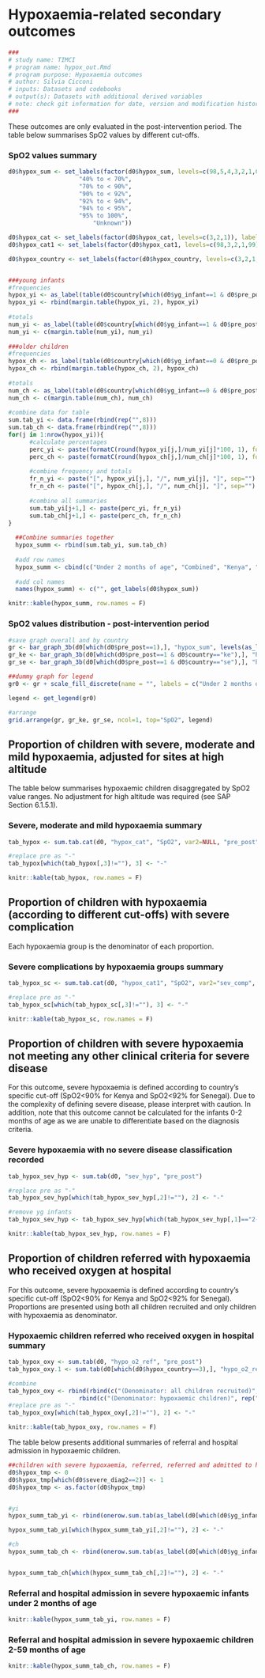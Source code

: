 # Hypoxaemia-related secondary outcomes 

```{r, include=params$log}
###
# study name: TIMCI
# program name: hypox_out.Rmd  
# program purpose: Hypoxaemia outcomes 
# author: Silvia Cicconi  
# inputs: Datasets and codebooks  
# output(s): Datasets with additional derived variables 
# note: check git information for date, version and modification history
###
```

These outcomes are only evaluated in the post-intervention period. 
The table below summarises SpO2 values by different cut-offs.

### SpO2 values summary

```{r HYPOX DESCRIPTIVE TABLE}

d0$hypox_sum <- set_labels(factor(d0$hypox_sum, levels=c(98,5,4,3,2,1,0,99)), labels=c("< 40% (spurious)", 
                    "40% to < 70%",
                    "70% to < 90%",
                    "90% to < 92%",
                    "92% to < 94%",
                    "94% to < 95%",
                    "95% to 100%", 
		                "Unknown"))

d0$hypox_cat <- set_labels(factor(d0$hypox_cat, levels=c(3,2,1)), labels=c("< 90%", "90% to < 92%", "92% to < 94%"))
d0$hypox_cat1 <- set_labels(factor(d0$hypox_cat1, levels=c(98,3,2,1,99)), labels=c("< 40% (spurious)", "< 90%", "90% to < 92%", "92% to < 94%", "Unknown"))

d0$hypox_country <- set_labels(factor(d0$hypox_country, levels=c(3,2,1,0)), labels=c("Severe hypoxaemia", "Moderate hypoxaemia", "Mild hypoxaemia", "Normoxaemic"))


###young infants
#frequencies
hypox_yi <- as_label(table(d0$country[which(d0$yg_infant==1 & d0$pre_post==1)], d0$hypox_sum[which(d0$yg_infant==1 & d0$pre_post==1)]))
hypox_yi <- rbind(margin.table(hypox_yi, 2), hypox_yi)
  
#totals
num_yi <- as_label(table(d0$country[which(d0$yg_infant==1 & d0$pre_post==1)]))
num_yi <- c(margin.table(num_yi), num_yi)
  
###older children
#frequencies
hypox_ch <- as_label(table(d0$country[which(d0$yg_infant==0 & d0$pre_post==1)], d0$hypox_sum[which(d0$yg_infant==0 & d0$pre_post==1)]))
hypox_ch <- rbind(margin.table(hypox_ch, 2), hypox_ch)
  
#totals
num_ch <- as_label(table(d0$country[which(d0$yg_infant==0 & d0$pre_post==1)]))
num_ch <- c(margin.table(num_ch), num_ch)
  
#combine data for table 
sum.tab_yi <- data.frame(rbind(rep("",8)))
sum.tab_ch <- data.frame(rbind(rep("",8)))
for(j in 1:nrow(hypox_yi)){
      #calculate percentages
      perc_yi <- paste(formatC(round(hypox_yi[j,]/num_yi[j]*100, 1), format="f", 1), "%", sep="")
      perc_ch <- paste(formatC(round(hypox_ch[j,]/num_ch[j]*100, 1), format="f", 1), "%", sep="")
        
      #combine frequency and totals
      fr_n_yi <- paste("[", hypox_yi[j,], "/", num_yi[j], "]", sep="")
      fr_n_ch <- paste("[", hypox_ch[j,], "/", num_ch[j], "]", sep="")
        
      #combine all summaries
      sum.tab_yi[j+1,] <- paste(perc_yi, fr_n_yi) 
      sum.tab_ch[j+1,] <- paste(perc_ch, fr_n_ch)
}
  
  ##Combine summaries together
  hypox_summ <- rbind(sum.tab_yi, sum.tab_ch)
  
  #add row names
  hypox_summ <- cbind(c("Under 2 months of age", "Combined", "Kenya", "Senegal", "2-59 months of age", "Combined", "Kenya", "Senegal"), hypox_summ)
  
  #add col names
  names(hypox_summ) <- c("", get_labels(d0$hypox_sum))


```

```{r, results='asis'}

knitr::kable(hypox_summ, row.names = F) 

```

### SpO2 values distribution - post-intervention period

```{r SPO2 INTERVENTION ARMS, fig.height = 8, fig.width=6}

#save graph overall and by country
gr <- bar_graph_3b(d0[which(d0$pre_post==1),], "hypox_sum", levels(as_label(d0$hypox_sum)), "Combined")
gr_ke <- bar_graph_3b(d0[which(d0$pre_post==1 & d0$country=="ke"),], "hypox_sum", levels(as_label(d0$hypox_sum)), "Kenya")
gr_se <- bar_graph_3b(d0[which(d0$pre_post==1 & d0$country=="se"),], "hypox_sum", levels(as_label(d0$hypox_sum)), "Senegal")

##dummy graph for legend
gr0 <- gr + scale_fill_discrete(name = "", labels = c("Under 2 months of age", "2-59 months of age")) + theme(legend.position = "bottom", legend.key.size = unit(0.2, "cm"))

legend <- get_legend(gr0)

#arrange
grid.arrange(gr, gr_ke, gr_se, ncol=1, top="SpO2", legend)

```


## Proportion of children with severe, moderate and mild hypoxaemia, adjusted for sites at high altitude

The table below summarises hypoxaemic children disaggregated by SpO2 value ranges. No adjustment for high altitude was required (see SAP Section 6.1.5.1).

### Severe, moderate and mild hypoxaemia summary 

```{r CHILDREN WITH SEVERE MODERATE AND MILD HYPOXAEMIA}

tab_hypox <- sum.tab.cat(d0, "hypox_cat", "SpO2", var2=NULL, "pre_post")

#replace pre as "-"
tab_hypox[which(tab_hypox[,3]!=""), 3] <- "-"

```

```{r, results='asis'}

knitr::kable(tab_hypox, row.names = F) 

```

## Proportion of children with hypoxaemia (according to different cut-offs) with severe complication

Each hypoxaemia group is the denominator of each proportion.

### Severe complications by hypoxaemia groups summary

```{r CHILDREN WITH SEVERE COMPLICATIONS BY HYPOXAEMIA GROUPS}

tab_hypox_sc <- sum.tab.cat(d0, "hypox_cat1", "SpO2", var2="sev_comp", "pre_post")

#replace pre as "-"
tab_hypox_sc[which(tab_hypox_sc[,3]!=""), 3] <- "-"

```

```{r, results='asis'}

knitr::kable(tab_hypox_sc, row.names = F) 

```

## Proportion of children with severe hypoxaemia not meeting any other clinical criteria for severe disease

For this outcome, severe hypoxaemia is defined according to country's specific cut-off (SpO2<90% for Kenya and SpO2<92% for Senegal).
Due to the complexity of defining severe disease, please interpret with caution. In addition, note that this outcome cannot be calculated for the infants 0-2 months of age as we are unable to differentiate based on the diagnosis criteria.

### Severe hypoxaemia with no severe disease classification recorded

```{r SEVERE HYPOXAEMIA AND NO OTHER SEVERE DISEASE}

tab_hypox_sev_hyp <- sum.tab(d0, "sev_hyp", "pre_post")

#replace pre as "-"
tab_hypox_sev_hyp[which(tab_hypox_sev_hyp[,2]!=""), 2] <- "-"

#remove yg infants
tab_hypox_sev_hyp <- tab_hypox_sev_hyp[which(tab_hypox_sev_hyp[,1]=="2-59 months of age"):nrow(tab_hypox_sev_hyp),]

```

```{r, results='asis'}

knitr::kable(tab_hypox_sev_hyp, row.names = F) 

```

## Proportion of children referred with hypoxaemia who received oxygen at hospital

For this outcome, severe hypoxaemia is defined according to country's specific cut-off (SpO2<90% for Kenya and SpO2<92% for Senegal). Proportions are presented using both all children recruited and only children with hypoxaemia as denominator.

### Hypoxaemic children referred who received oxygen in hospital summary

```{r HYPOX CHILDREN WHO WERE REFERRED AND RECEIVED OXYGEN}

tab_hypox_oxy <- sum.tab(d0, "hypo_o2_ref", "pre_post")
tab_hypox_oxy.1 <- sum.tab(d0[which(d0$hypox_country==3),], "hypo_o2_ref", "pre_post")

#combine
tab_hypox_oxy <- rbind(rbind(c("(Denominator: all children recruited)", rep("", (ncol(tab_hypox_oxy)-1))), tab_hypox_oxy), 
                    rbind(c("(Denominator: hypoxaemic children)", rep("", (ncol(tab_hypox_oxy.1)-1))), tab_hypox_oxy.1))
#replace pre as "-"
tab_hypox_oxy[which(tab_hypox_oxy[,2]!=""), 2] <- "-"

```

```{r, results='asis'}

knitr::kable(tab_hypox_oxy, row.names = F) 

```

The table below presents additional summaries of referral and hospital admission in hypoxaemic children.

```{r DESCRIPTIVE SUMMARY}

##children with severe hypoxaemia, referred, referred and admitted to hospital
d0$hypox_tmp <- 0
d0$hypox_tmp[which(d0$severe_diag2==2)] <- 1
d0$hypox_tmp <- as.factor(d0$hypox_tmp)


#yi
hypox_summ_tab_yi <- rbind(onerow.sum.tab(as_label(d0[which(d0$yg_infant==1),]), vars="severe_diag", vars_name="Children with severe diagnosis", by="pre_post"), onerow.sum.tab(as_label(d0[which(d0$yg_infant==1 & d0$severe_diag==1),]), vars="hypox_tmp", vars_name="Children with severe diagnosis with hypoxaemia", by="pre_post"), onerow.sum.tab(as_label(d0[which(d0$yg_infant==1 & d0$severe_diag==1 & d0$hypox_tmp==1),]), vars="urg_ref", vars_name="Children with severe diagnosis with hypoxaemia referred", by="pre_post"), onerow.sum.tab(as_label(d0[which(d0$yg_infant==1 & d0$severe_diag==1 & d0$hypox_tmp==1 & d0$urg_ref==1),]), vars="hos_flag", vars_name="Children with severe diagnosis with hypoxaemia admitted to hospital", by="pre_post"))

hypox_summ_tab_yi[which(hypox_summ_tab_yi[,2]!=""), 2] <- "-"

#ch
hypox_summ_tab_ch <- rbind(onerow.sum.tab(as_label(d0[which(d0$yg_infant==0),]), vars="severe_diag", vars_name="Children with severe diagnosis", by="pre_post"), onerow.sum.tab(as_label(d0[which(d0$yg_infant==0 & d0$severe_diag==1),]), vars="hypox_tmp", vars_name="Children with severe diagnosis with hypoxaemia", by="pre_post"), onerow.sum.tab(as_label(d0[which(d0$yg_infant==0 & d0$severe_diag==1 & d0$hypox_tmp==1),]), vars="urg_ref", vars_name="Children with severe diagnosis with hypoxaemia referred", by="pre_post"), onerow.sum.tab(as_label(d0[which(d0$yg_infant==0 & d0$severe_diag==1 & d0$hypox_tmp==1 & d0$urg_ref==1),]), vars="hos_flag", vars_name="Children with severe diagnosis with hypoxaemia admitted to hospital", by="pre_post"))


hypox_summ_tab_ch[which(hypox_summ_tab_ch[,2]!=""), 2] <- "-"


```

### Referral and hospital admission in severe hypoxaemic infants under 2 months of age

```{r, results='asis'}

knitr::kable(hypox_summ_tab_yi, row.names = F) 

```

### Referral and hospital admission in severe hypoxaemic children 2-59 months of age

```{r, results='asis'}

knitr::kable(hypox_summ_tab_ch, row.names = F) 

```
